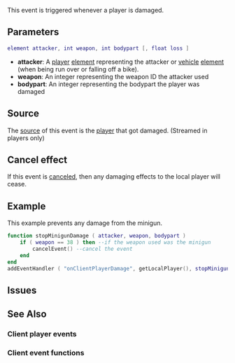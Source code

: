 
{{Client event}}
This event is triggered whenever a player is damaged.
{{Note|This event is only triggered for players that are streamed in}}
==Parameters==
<syntaxhighlight lang="lua">
element attacker, int weapon, int bodypart [, float loss ]
</syntaxhighlight> 

*'''attacker''': A [[/player.md|player]] [[/element.md|element]] representing the attacker or [[/vehicle.md|vehicle]] [[/element.md|element]] (when being run over or falling off a bike).
*'''weapon''': An integer representing the weapon ID the attacker used
*'''bodypart''': An integer representing the bodypart the player was damaged
{{BodyParts}}
{{New feature/item|3|1.0||
*'''loss''': A float representing the percentage of health the player lost.
}}

==Source==
The [[/event_system#Event_source.md|source]] of this event is the [[/player.md|player]] that got damaged. (Streamed in players only)

==Cancel effect==
If this event is [[/Event_system#Canceling.md|canceled]], then any damaging effects to the local player will cease.

==Example== 
This example prevents any damage from the minigun.
<syntaxhighlight lang="lua">
function stopMinigunDamage ( attacker, weapon, bodypart )
	if ( weapon == 38 ) then --if the weapon used was the minigun
		cancelEvent() --cancel the event
	end
end
addEventHandler ( "onClientPlayerDamage", getLocalPlayer(), stopMinigunDamage )
</syntaxhighlight>

==Issues==
{{Issues|
{{Issue|8082|Custom weapons don't fully work with onClientPlayerDamage}}
}}

==See Also==
===Client player events===
{{Client_player_events}}
===Client event functions===
{{Client_event_functions}}
